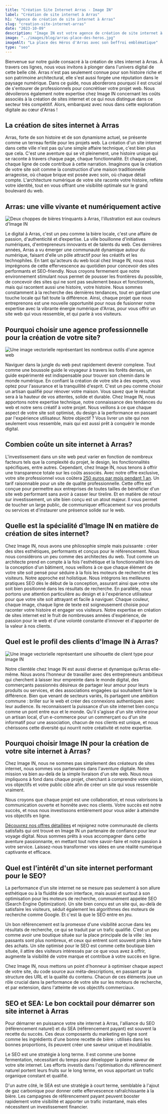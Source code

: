 ```yaml
---
title: "Création Site Internet Arras - Image IN"
label: "Création de site internet à Arras"
h1: "Agence de création de site internet à Arras"
slug: "creation-site-internet-arras"
date: "2023-10-09"
description: "Image IN est votre agence de création de site internet à Arras. Nous concevons des sites web esthétiques, performants et optimisés pour le SEO, propulsant les entreprises arrageoises dans l'univers digital."
image: "../images/blog/arras-place-des-heros.jpg"
imageAlt: "La place des Héros d'Arras avec son beffroi emblématique"
type: "seo"
---
```


Bienvenue sur notre guide consacré à la création de sites internet à Arras. À travers ces lignes, nous vous invitons à plonger dans l'univers digital de cette belle cité. Arras n'est pas seulement connue pour son histoire riche et son patrimoine architectural, elle s'est aussi forgée une réputation dans le paysage numérique. Dans ce guide, nous aborderons pourquoi il est crucial de s'entourer de professionnels pour concrétiser votre projet web. Nous dévoilerons également notre expertise chez Image IN concernant les coûts associés à la création de sites internet et ce qui nous distingue dans ce secteur très compétitif. Alors, embarquez avec nous dans cette exploration digitale au cœur d'Arras !

## La création de sites internet à Arras

Arras, forte de son histoire et de son dynamisme actuel, se présente comme un terreau fertile pour les projets web. La création d'un site internet dans cette ville n'est pas qu'une simple affaire technique, c'est bien plus que cela. C'est une aventure qui se vit pleinement, une histoire unique qui se raconte à travers chaque page, chaque fonctionnalité. Et chaque pixel, chaque ligne de code contribue à cette narration. Imaginons que la création de votre site soit comme la construction d'une maison traditionnelle arrageoise, où chaque brique est posée avec soin, où chaque détail compte. L'architecture numérique de votre site raconte votre histoire, reflète votre identité, tout en vous offrant une visibilité optimale sur le grand boulevard du web.

## Arras: une ville vivante et numériquement active

![Deux choppes de bières trinquants à Arras, l'illustration est aux couleurs d'Image IN](../images/blog/arras-biere-local-trinque.png)
<br />

Le digital à Arras, c'est un peu comme la bière locale, c'est une affaire de passion, d'authenticité et d’expertise. La ville bouillonne d'initiatives numériques, d'entrepreneurs innovants et de talents du web. Ces dernières années, Arras a vu émerger une communauté dynamique autour du numérique, faisant d'elle un pôle attractif pour les créatifs et les technophiles. En tant qu'acteurs du web local chez Image IN, nous nous imprégnons de cette effervescence au quotidien pour concevoir des sites performants et SEO-friendly. Nous croyons fermement que notre environnement stimulant nous permet de pousser les frontières du possible, de concevoir des sites qui ne sont pas seulement beaux et fonctionnels, mais qui racontent aussi une histoire, votre histoire. Nous sommes constamment à la recherche des dernières tendances, tout en gardant une touche locale qui fait toute la différence. Ainsi, chaque projet que nous entreprenons est une nouvelle opportunité pour nous de fusionner notre expertise avec la vibrante énergie numérique d'Arras, pour vous offrir un site web qui vous ressemble, et qui parle à vos visiteurs.

## Pourquoi choisir une agence professionnelle pour la création de votre site?

![Une image vectorielle représentant les nombreux outils d'une agence web](../images/blog/agence-web-pro.png)
<br />

Naviguer dans la jungle du web peut rapidement devenir complexe. Tout comme une boussole guide le voyageur à travers les forêts denses, un guide expérimenté est indispensable pour trouver son chemin dans le monde numérique. En confiant la création de votre site à des experts, vous optez pour l'assurance et la tranquillité d'esprit. C'est un peu comme choisir un artisan qualifié pour rénover votre maison. Vous savez que le résultat sera à la hauteur de vos attentes, solide et durable. Chez Image IN, nous apportons notre expertise technique, notre connaissance des tendances du web et notre sens créatif à votre projet. Nous veillons à ce que chaque aspect de votre site soit optimisé, du design à la performance en passant par l'expérience utilisateur. Notre objectif ? Vous livrer un site qui non seulement vous ressemble, mais qui est aussi prêt à conquérir le monde digital.

## Combien coûte un site internet à Arras?

L'investissement dans un site web peut varier en fonction de nombreux facteurs tels que la complexité du projet, le design, les fonctionnalités spécifiques, entre autres. Cependant, chez Image IN, nous tenons à offrir une transparence totale sur les coûts associés. Avec notre offre exclusive, votre site professionnel vous coûtera [250 euros par mois pendant 1 an](/votre-site-a-250-euros-par-mois-pendant-1-an/). Un tarif raisonnable pour un site de qualité professionnelle. Cette offre est conçue pour permettre aux entreprises de toutes tailles de bénéficier d'un site web performant sans avoir à casser leur tirelire. Et en matière de retour sur investissement, un site bien conçu est un atout majeur. Il vous permet de toucher un large public, de communiquer efficacement sur vos produits ou services et d'instaurer une présence solide sur le web.

## Quelle est la spécialité d'Image IN en matière de création de sites internet?

Chez Image IN, nous avons une philosophie simple mais puissante : créer des sites esthétiques, performants et conçus pour le référencement. Nous nous considérons un peu comme des architectes du web. Tout comme un architecte prend en compte à la fois l'esthétique et la fonctionnalité lors de la conception d'un bâtiment, nous veillons à ce que chaque élément de votre site soit pensé pour séduire à la fois les moteurs de recherche et les visiteurs. Notre approche est holistique. Nous intégrons les meilleures pratiques SEO dès le début de la conception, assurant ainsi que votre site soit bien positionné dans les résultats de recherche. En parallèle, nous portons une attention particulière au design et à l'expérience utilisateur pour que votre site soit attrayant et facile à naviguer. Chaque couleur, chaque image, chaque ligne de texte est soigneusement choisie pour raconter votre histoire et engager vos visiteurs. Notre expertise en création de sites internet est le fruit de nombreuses années d'expérience, de passion pour le web et d'une volonté constante d'innover et d'apporter de la valeur à nos clients.

## Quel est le profil des clients d'Image IN à Arras?

![Une image vectorielle représentant une silhouette de client type pour Image IN](../images/blog/client-type-image-in.png)
<br />

Notre clientèle chez Image IN est aussi diverse et dynamique qu’Arras elle-même. Nous avons l’honneur de travailler avec des entrepreneurs ambitieux qui cherchent à laisser leur empreinte dans le monde digital, des commerçants passionnés désireux de partager leur amour pour leurs produits ou services, et des associations engagées qui souhaitent faire la différence. Bien que venant de secteurs variés, ils partagent une ambition commune : briller sur le web et créer des connexions authentiques avec leur audience. Ils reconnaissent la puissance d'un site internet bien conçu comme un pont entre eux et le monde. Qu'il s'agisse d'un site vitrine pour un artisan local, d'un e-commerce pour un commerçant ou d'un site informatif pour une association, chacun de nos clients est unique, et nous chérissons cette diversité qui nourrit notre créativité et notre expertise.

## Pourquoi choisir Image IN pour la création de votre site internet à Arras?

Chez Image IN, nous ne sommes pas simplement des créateurs de sites internet, nous sommes vos partenaires dans l'aventure digitale. Notre mission va bien au-delà de la simple livraison d'un site web. Nous nous impliquons à fond dans chaque projet, cherchant à comprendre votre vision, vos objectifs et votre public cible afin de créer un site qui vous ressemble vraiment.

Nous croyons que chaque projet est une collaboration, et nous valorisons la communication ouverte et honnête avec nos clients. Votre succès est notre succès, et nous nous investissons entièrement pour vous aider à atteindre vos objectifs en ligne.

[Découvrez nos offres détaillées](/offres/) et rejoignez notre communauté de clients satisfaits qui ont trouvé en Image IN un partenaire de confiance pour leur voyage digital. Nous sommes prêts à vous accompagner dans cette aventure passionnante, en mettant tout notre savoir-faire et notre passion à votre service. Laissez-nous transformer vos idées en une réalité numérique captivante et efficace.

## Quel est l'intérêt d'un site internet performant pour le SEO?

La performance d'un site internet ne se mesure pas seulement à son allure esthétique ou à la fluidité de son interface, mais aussi et surtout à son optimisation pour les moteurs de recherche, communément appelée SEO (Search Engine Optimization). Un site bien conçu est un site qui, au-delà de satisfaire les visiteurs, séduit également les algorithmes des moteurs de recherche comme Google. Et c'est là que le SEO entre en jeu.

Un bon référencement est la promesse d'une visibilité accrue dans les résultats de recherche, ce qui se traduit par un trafic qualifié. C’est un peu comme avoir une boutique située sur la place principale de la ville : les passants sont plus nombreux, et ceux qui entrent sont souvent prêts à faire des achats. Un site optimisé pour le SEO est comme cette boutique bien située, il attire des visiteurs intéressés par ce que vous avez à offrir, augmente la visibilité de votre marque et contribue à votre succès en ligne.

Chez Image IN, nous mettons un point d'honneur à optimiser chaque aspect de votre site, du code source aux méta-descriptions, en passant par la structure des URL et la qualité du contenu. Chacun de ces éléments joue un rôle crucial dans la performance de votre site sur les moteurs de recherche, et par extension, dans l'atteinte de vos objectifs commerciaux.

## SEO et SEA: Le bon cocktail pour démarrer son site internet à Arras

Pour démarrer en puissance votre site internet à Arras, l'alliance du SEO (référencement naturel) et du SEA (référencement payant) est souvent la recette du succès. Ces deux composants du marketing en ligne sont comme les ingrédients d'une bonne recette de bière : utilisés dans les bonnes proportions, ils peuvent créer une saveur unique et inoubliable.

Le SEO est une stratégie à long terme. Il est comme une bonne fermentation, nécessitant du temps pour développer la pleine saveur de votre site internet. Les efforts investis dans l'optimisation du référencement naturel portent leurs fruits sur le long terme, en vous apportant un trafic organique constant et qualifié.

D'un autre côté, le SEA est une stratégie à court terme, semblable à l'ajout de gaz carbonique pour donner cette effervescence rafraîchissante à la bière. Les campagnes de référencement payant peuvent booster rapidement votre visibilité et apporter un trafic instantané, mais elles nécessitent un investissement financier.